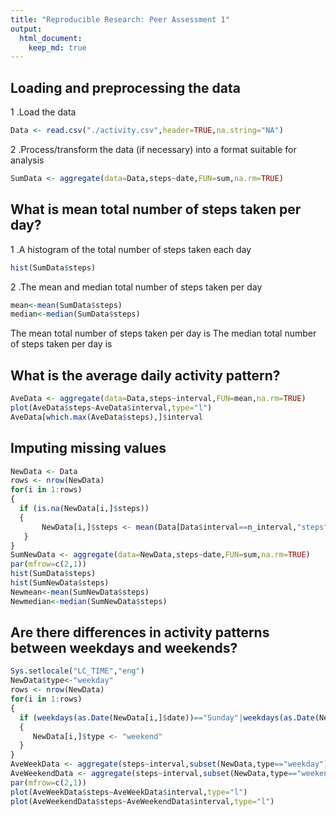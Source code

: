 ```yaml
---
title: "Reproducible Research: Peer Assessment 1"
output: 
  html_document:
    keep_md: true
---
```



## Loading and preprocessing the data
1 .Load the data
```R
Data <- read.csv("./activity.csv",header=TRUE,na.string="NA")
```
2 .Process/transform the data (if necessary) into a format suitable for analysis
```R
SumData <- aggregate(data=Data,steps~date,FUN=sum,na.rm=TRUE)
```
## What is mean total number of steps taken per day?
1 .A histogram of the total number of steps taken each day
```R
hist(SumData$steps)
```
2 .The mean and median total number of steps taken per day
```R
mean<-mean(SumData$steps)
median<-median(SumData$steps)
```
The mean total number of steps taken per day is 
The median total number of steps taken per day is

## What is the average daily activity pattern?
```R
AveData <- aggregate(data=Data,steps~interval,FUN=mean,na.rm=TRUE)
plot(AveData$steps~AveData$interval,type="l")
AveData[which.max(AveData$steps),]$interval
```
## Imputing missing values
```R
NewData <- Data
rows <- nrow(NewData)
for(i in 1:rows)
{
  if (is.na(NewData[i,]$steps))
  {
       NewData[i,]$steps <- mean(Data[Data$interval==n_interval,"steps"],na.rm=TRUE)
   }
}
SumNewData <- aggregate(data=NewData,steps~date,FUN=sum,na.rm=TRUE)
par(mfrow=c(2,1))
hist(SumData$steps)
hist(SumNewData$steps)
Newmean<-mean(SumNewData$steps)
Newmedian<-median(SumNewData$steps)
```
## Are there differences in activity patterns between weekdays and weekends?
```R
Sys.setlocale("LC_TIME","eng") 
NewData$type<-"weekday"  
rows <- nrow(NewData)
for(i in 1:rows)
{
  if (weekdays(as.Date(NewData[i,]$date))=="Sunday"|weekdays(as.Date(NewData[i,]$date))=="Saturday")
  {
     NewData[i,]$type <- "weekend"
  } 
}
AveWeekData <- aggregate(steps~interval,subset(NewData,type=="weekday"),FUN=mean,na.rm=TRUE)
AveWeekendData <- aggregate(steps~interval,subset(NewData,type=="weekend"),FUN=mean,na.rm=TRUE)      
par(mfrow=c(2,1))
plot(AveWeekData$steps~AveWeekData$interval,type="l")
plot(AveWeekendData$steps~AveWeekendData$interval,type="l")
```

